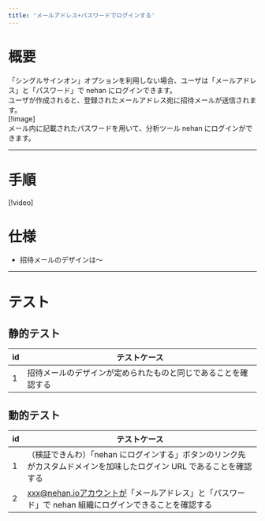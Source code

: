 ```yaml
---
title: 'メールアドレス+パスワードでログインする'
---
```


# 概要

「シングルサインオン」オプションを利用しない場合、ユーザは「メールアドレス」と「パスワード」で nehan にログインできます。  
ユーザが作成されると、登録されたメールアドレス宛に招待メールが送信されます。  
[!image]  
メール内に記載されたパスワードを用いて、分析ツール nehan にログインができます。

---

# 手順

[!video]

<InternalSection>

# 仕様

- 招待メールのデザインは〜

---

# テスト

## 静的テスト

| id  | テストケース                                                   |
| --- | -------------------------------------------------------------- |
| 1   | 招待メールのデザインが定められたものと同じであることを確認する |

## 動的テスト

| id  | テストケース                                                                                                          |
| --- | --------------------------------------------------------------------------------------------------------------------- |
| 1   | （検証できんわ）「nehan にログインする」ボタンのリンク先がカスタムドメインを加味したログイン URL であることを確認する |
| 2   | xxx@nehan.ioアカウントが「メールアドレス」と「パスワード」で nehan 組織にログインできることを確認する                 |

</InternalSection>
